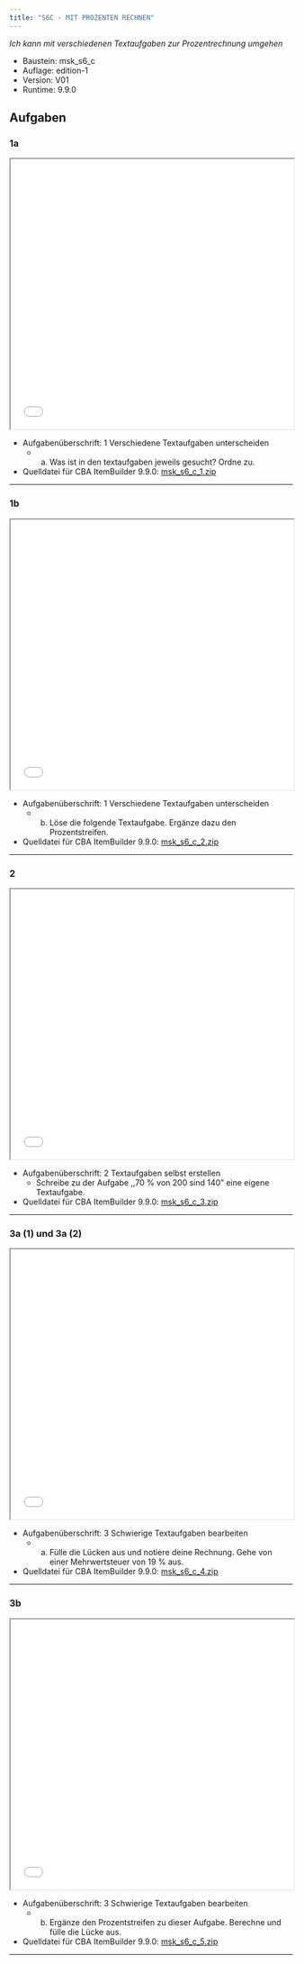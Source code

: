 ```yaml
---
title: "S6C - MIT PROZENTEN RECHNEN"
---
```


*Ich kann mit verschiedenen Textaufgaben zur Prozentrechnung umgehen* 


::: {.callout-note collapse="true"  title="Bausteinversion"}


* Baustein: msk_s6_c 
* Auflage: edition-1 
* Version: V01 
* Runtime: 9.9.0 
:::

## Aufgaben


### 1a
```{=html}
<iframe width="100%" height="480"
src="../oer/edition-1/V01/9.9.0/msk_s6_c/msk_s6_c_1/viewer.html"></iframe>
```


::: {.callout-tip collapse="true"  title="Details"}


* Aufgabenüberschrift: 1 Verschiedene Textaufgaben unterscheiden
	 - a) Was ist in den textaufgaben jeweils gesucht? Ordne zu.
* Quelldatei für CBA ItemBuilder 9.9.0: [msk_s6_c_1.zip](../oer/edition-1/V01/9.9.0/msk_s6_c/msk_s6_c_1/msk_s6_c_1.zip) 
:::
<hr noshade/>

### 1b
```{=html}
<iframe width="100%" height="480"
src="../oer/edition-1/V01/9.9.0/msk_s6_c/msk_s6_c_2/viewer.html"></iframe>
```


::: {.callout-tip collapse="true"  title="Details"}


* Aufgabenüberschrift: 1 Verschiedene Textaufgaben unterscheiden
	 - b) Löse die folgende Textaufgabe. Ergänze dazu den Prozentstreifen.
* Quelldatei für CBA ItemBuilder 9.9.0: [msk_s6_c_2.zip](../oer/edition-1/V01/9.9.0/msk_s6_c/msk_s6_c_2/msk_s6_c_2.zip) 
:::
<hr noshade/>

### 2
```{=html}
<iframe width="100%" height="480"
src="../oer/edition-1/V01/9.9.0/msk_s6_c/msk_s6_c_3/viewer.html"></iframe>
```


::: {.callout-tip collapse="true"  title="Details"}


* Aufgabenüberschrift: 2 Textaufgaben selbst erstellen
	 - Schreibe zu der Aufgabe ,,70 % von 200 sind 140" eine eigene Textaufgabe.
* Quelldatei für CBA ItemBuilder 9.9.0: [msk_s6_c_3.zip](../oer/edition-1/V01/9.9.0/msk_s6_c/msk_s6_c_3/msk_s6_c_3.zip) 
:::
<hr noshade/>

### 3a (1) und 3a (2)
```{=html}
<iframe width="100%" height="480"
src="../oer/edition-1/V01/9.9.0/msk_s6_c/msk_s6_c_4/viewer.html"></iframe>
```


::: {.callout-tip collapse="true"  title="Details"}


* Aufgabenüberschrift: 3 Schwierige Textaufgaben bearbeiten
	 - a) Fülle die Lücken aus und notiere deine Rechnung. Gehe von einer Mehrwertsteuer von 19 % aus.
* Quelldatei für CBA ItemBuilder 9.9.0: [msk_s6_c_4.zip](../oer/edition-1/V01/9.9.0/msk_s6_c/msk_s6_c_4/msk_s6_c_4.zip) 
:::
<hr noshade/>

### 3b
```{=html}
<iframe width="100%" height="480"
src="../oer/edition-1/V01/9.9.0/msk_s6_c/msk_s6_c_5/viewer.html"></iframe>
```


::: {.callout-tip collapse="true"  title="Details"}


* Aufgabenüberschrift: 3 Schwierige Textaufgaben bearbeiten
	 - b) Ergänze den Prozentstreifen zu dieser Aufgabe. Berechne und fülle die Lücke aus.
* Quelldatei für CBA ItemBuilder 9.9.0: [msk_s6_c_5.zip](../oer/edition-1/V01/9.9.0/msk_s6_c/msk_s6_c_5/msk_s6_c_5.zip) 
:::
<hr noshade/>

